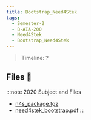 ```yaml
---
title: Bootstrap_Need4Stek
tags:
  - Semester-2
  - B-AIA-200
  - Need4Stek
  - Bootstrap_Need4Stek
---
```

> Timeline: ?


## Files 📂

:::note 2020 Subject and Files
- [n4s_package.tgz](https://github.com/Studio-17/Epitech-Subjects/raw/main/Semester-2/B-AIA-200/Need4Stek/Bootstrap_Need4Stek/n4s_package.tgz)
- [need4stek_bootstrap.pdf](https://github.com/Studio-17/Epitech-Subjects/raw/main/Semester-2/B-AIA-200/Need4Stek/Bootstrap_Need4Stek/need4stek_bootstrap.pdf)
:::
